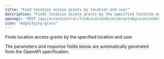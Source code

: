 ```yaml
---
title: "Find location access grants by location and user"
description: "Finds location access grants by the specified location and user"
openapi: "POST /api/accesscontrol/findLocationAccessGrantsByLocationAndUser"
icon: "magnifying-glass"
---
```


Finds location access grants by the specified location and user

<Note>
The parameters and response fields below are automatically generated from the OpenAPI specification.
</Note>
